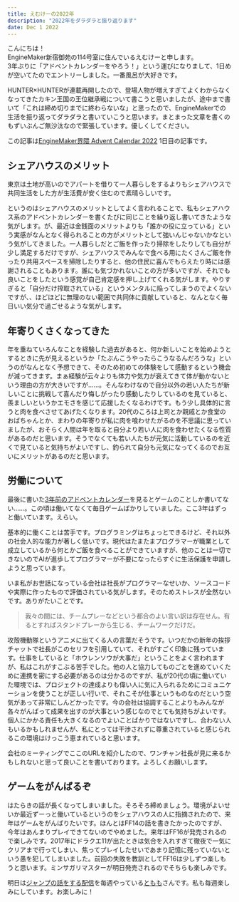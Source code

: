 ```yaml
---
title: えむけーの2022年
description: "2022年をダラダラと振り返ります"
date: Dec 1 2022
---
```


こんにちは！  
EngineMaker新宿御苑の114号室に住んでいるえむけーと申します。  
3年ぶりに「アドベントカレンダーをやろう！」という運びになりまして、1日めが空いてたのでエントリーしました。一番風呂が大好きです。

HUNTER×HUNTERが連載再開したので、登場人物が増えすぎてよくわからなくなってきたカキン王国の王位継承戦について書こうと思いましたが、途中まで書いて「これは締め切りまでに終わらないな」と思ったので、EngineMakerでの生活を振り返ってダラダラと書いていこうと思います。まとまった文章を書くのもずいぶんご無沙汰なので緊張しています。優しくしてください。

この記事は[EngineMaker界隈 Advent Calendar 2022](https://adventar.org/calendars/8145) 1日目の記事です。

## シェアハウスのメリット

東京は土地が高いのでアパートを借りて一人暮らしをするよりもシェアハウスで共同生活をした方が生活費が安く住むので素晴らしいです。

というのはシェアハウスのメリットとしてよく言われることで、私もシェアハウス系のアドベントカレンダーを書くたびに同じことを繰り返し書いてきたような気がします。が、最近は金銭面のメリットよりも「誰かの役に立っている」という実感がなんとなく得られることの方がメリットとして強いんじゃないかなという気がしてきました。一人暮らしだとご飯を作ったり掃除をしたりしても自分が少し満足するだけですが、シェアハウスでみんなで食べる用にたくさんご飯を作ったり共用スペースを掃除したりすると、他の住民に喜んでもらえたり時には感謝されることもあります。誰にも気づかれないことの方が多いですが、それでも良いことをしたという感覚が自己肯定感を押し上げてくれる気がします。やりすぎると「自分だけ搾取されている」というメンタルに陥ってしまうのでよくないですが、、ほどほどに無理のない範囲で共同体に貢献していると、なんとなく毎日いい気分で過ごせるような気がします。

## 年寄りくさくなってきた

年を重ねていろんなことを経験した過去があると、何か新しいことを始めようとするときに先が見えるというか「たぶんこうやったらこうなるんだろうな」というのがなんとなく予想できて、そのため初めての体験をして感動するという機会が減ってきます。まぁ経験が云々よりも体力や気力が衰えてきて体が動かないという理由の方が大きいですが……。そんなわけなので自分以外の若い人たちが新しいことに挑戦して喜んだり悔しがったり感動したりしているのを見ていると、羨ましいというかエモさを感じて応援したくなるわけです。もう少し具体的に言うと肉を食べさせてあげたくなります。20代のころは上司とか親戚とか食堂のおばちゃんとか、まわりの年寄りが私に肉を喰わせたがるのを不思議に思っていましたが、おそらく人間は年を取ると自分より若い人に肉を食わせたくなる性質があるのだと思います。そうでなくても若い人たちが元気に活動しているのを近くで見ていると気持ちがよいですし、釣られて自分も元気になってくるのでお互いにメリットがあるのだと思います。

## 労働について

最後に書いた[3年前のアドベントカレンダー](https://mktoho.hatenablog.com/entry/2019/12/13/161748)を見るとゲームのことしか書いてない……。この頃は働いてなくて毎日ゲームばかりしていました。ここ3年はずっと働いています。えらい。

基本的に働くことは苦手です。プログラミングはちょっとできるけど、それ以外の社会人的な能力が著しく低いです。現代はたまたまプログラマーが職業として成立しているから何とかご飯を食べることができていますが、他のことは一切できないのでAIが進歩してプログラマーが不要になったらすぐに生活保護を申請しようと思っています。

いま私がお世話になっている会社は社長がプログラマーなせいか、ソースコードや実際に作ったもので評価されている気がします。そのためストレスが全然ないです。ありがたいことです。

> 我々の間には、チームプレーなどという都合のよい言い訳は存在せん。有るとすればスタンドプレーから生じる、チームワークだけだ。

攻殻機動隊というアニメに出てくる人の言葉だそうです。いつだかの新年の挨拶チャットで社長がこのセリフを引用していて、それがすごく印象に残っています。仕事をしていると「ホウレンソウが大事だ」ということをよく言われますが、私はこれがすこぶる苦手でした。他の人と協力してものごとを進めていくために連携を密にする必要があるのは分かるのですが、私が20代の頃に働いていた環境では、プロジェクトの達成よりも偉い人に気に入られるためにコミュニケーションを使うことが正しい行いで、それこそが仕事というものなのだという空気があって非常にしんどかったです。今の会社は協調することよりもみんなが各々がんばって成果を出すのが大事という感じなのでとても気持ちがよいです。個人にかかる責任も大きくなるのでよいことばかりではないですし、合わない人もいるかもしれませんが、私にとっては干渉されずに尊重されていると感じられるこの環境はけっこう恵まれていると思います。

会社のミーティングでここのURLを紹介したので、ワンチャン社長が見に来るかもしれないと思って良いことを書いております。よろしくお願いします。

## ゲームをがんばるぞ

はたらきの話が長くなってしまいました。そろそろ締めましょう。環境がよいせいか最近ずーっと働いているというのをシェアハウスの人に指摘されたので、来年はゲームをがんばりたいです。ほんとはFF14の話を書きたかったのですが、今年はあんまりプレイできてないのでやめました。来年はFF16が発売されるので楽しみです。2017年にドラクエ11が出たときは気合を入れすぎて徹夜で一気にクリアまで行ってしまい、焦ってプレイしたせいであまり記憶に残っていないという愚を犯してしまいました。前回の失敗を教訓としてFF16は少しずつ楽しもうと思います。ミンサガリマスターが明日発売されるのでそちらも楽しみです。

明日は[ジャンプの話をする配信](https://www.youtube.com/@user-yd5tg5wk3h/streams)を毎週やっている[ともも](https://twitter.com/tomo_toma_isoon)さんです。私も毎週楽しみにしています。お楽しみに！
